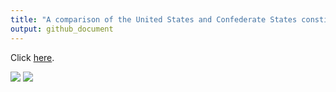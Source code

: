 ```yaml
---
title: "A comparison of the United States and Confederate States constitutions on March 11, 1861"
output: github_document
---
```


Click [here](https://github.com/rudeboybert/constitution/pull/1/files).

![](united_states_seal.png)
![](confederate_states_seal.png)
